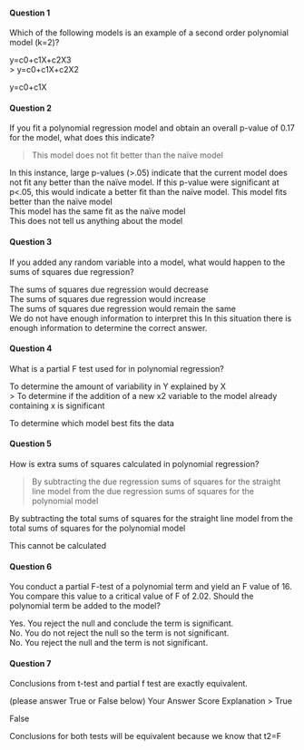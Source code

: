 #### Question 1
Which of the following models is an example of a second order polynomial model (k=2)?

y=c0+c1X+c2X3 			
> y=c0+c1X+c2X2 

y=c0+c1X 			

#### Question 2
If you fit a polynomial regression model and obtain an overall p-value of 0.17 for the model, what does this indicate?

> This model does not fit better than the naïve model 		

In this instance, large p-values (>.05) indicate that the current model does not fit any better than the naïve model. If this p-value were significant at p<.05, this would indicate a better fit than the naïve model.
This model fits better than the naïve model 			
This model has the same fit as the naïve model 			
This does not tell us anything about the model

#### Question 3
If you added any random variable into a model, what would happen to the sums of squares due regression?

The sums of squares due regression would decrease 			
The sums of squares due regression would increase 			
The sums of squares due regression would remain the same 			
We do not have enough information to interpret this 
In this situation there is enough information to determine the correct answer.

#### Question 4
What is a partial F test used for in polynomial regression?

To determine the amount of variability in Y explained by X 			
> To determine if the addition of a new x2 variable to the model already containing x is significant 

To determine which model best fits the data

#### Question 5
How is extra sums of squares calculated in polynomial regression?

> By subtracting the due regression sums of squares for the straight line model from the due regression sums of squares for the polynomial model 	

By subtracting the total sums of squares for the straight line model from the total sums of squares for the polynomial model 		

This cannot be calculated

#### Question 6
You conduct a partial F-test of a polynomial term and yield an F value of 16. You compare this value to a critical value of F of 2.02. Should the polynomial term be added to the model?

Yes. You reject the null and conclude the term is significant. 			
No. You do not reject the null so the term is not significant. 	 	
No. You reject the null and the term is not significant.

#### Question 7

Conclusions from t-test and partial f test are exactly equivalent.

(please answer True or False below)
Your Answer 		Score 	Explanation
> True 	

False 	

Conclusions for both tests will be equivalent because we know that t2=F

